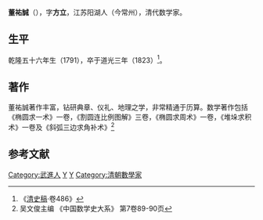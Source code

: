 '''董祐誠'''（{{bd|1791年||1823年|}}），字'''方立'''，江苏阳湖人（今常州），清代数学家。

== 生平 ==
乾隆五十六年生（1791），卒于道光三年（1823）<ref>《[[清史稿|清史稿]]·卷486》</ref>。

== 著作 ==
董祐誠著作丰富，钻研典章、仪礼、地理之学，非常精通于历算。数学著作包括《椭圆求一术》一卷，《割圆连比例图解》三卷，《椭圆求周术》一卷，《堆垛求积术》一卷及《斜弧三边求角补术》<ref>吴文俊主编 《中国数学史大系》 第7卷89-90页</ref>

==参考文献==
{{reflist}}

{{中国数学史}}
{{清代常州駢文家}}
{{武進前街董氏}}

{{Authority control}}

{{DEFAULTSORT:D董}}
[[Category:武進人|Category:武進人]]
[[Category:武進前街董氏|Y]]
[[Category:董姓|Y]]
[[Category:清朝數學家|Category:清朝數學家]]